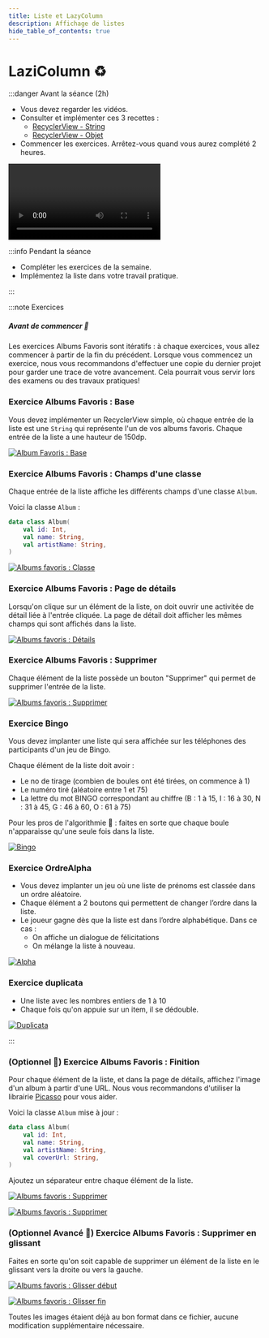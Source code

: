 ```yaml
---
title: Liste et LazyColumn
description: Affichage de listes
hide_table_of_contents: true
---
```


# LaziColumn ♻️

<Row>

<Column>

:::danger Avant la séance (2h)

- Vous devez regarder les vidéos.
- Consulter et implémenter ces 3 recettes : 
  - [RecyclerView - String](../02-recettes/recycler-view-01-string.mdx)
  - [RecyclerView - Objet](../02-recettes/recycler-view-02-objet.mdx)
- Commencer les exercices. Arrêtez-vous quand vous aurez complété 2 heures.

<Video url="https://www.youtube.com/watch?v=QZXPolzcWLA" />

[Code après la vidéo](https://github.com/departement-info-cem/3N5-Prog3/tree/main/code/VideoRecyclerView)

:::

</Column>

<Column>

:::info Pendant la séance

- Compléter les exercices de la semaine. 
- Implémentez la liste dans votre travail pratique.

:::

</Column>

</Row>

:::note Exercices

##### Avant de commencer 🤔

Les exercices Albums Favoris sont itératifs : à chaque exercices, vous allez commencer à partir de la fin du précédent. Lorsque vous commencez un exercice, nous vous recommandons d'effectuer une copie du dernier projet pour garder une trace de votre avancement. Cela pourrait vous servir lors des examens ou des travaux pratiques!

### Exercice Albums Favoris : Base

<Row>

<Column size="9" >

Vous devez implémenter un RecyclerView simple, où chaque entrée de la liste est une `String` qui représente l'un de vos albums favoris. Chaque entrée de la liste a une hauteur de 150dp.

</Column>
<Column size="3" >

[![Album Favoris : Base](_7.1-recycler/albums_favoris_base.png)](_7.1-recycler/albums_favoris_base.png)

</Column>

</Row>

### Exercice Albums Favoris : Champs d'une classe

<Row>

<Column size="9" >

Chaque entrée de la liste affiche les différents champs d'une classe `Album`.

Voici la classe `Album` :

```kotlin
data class Album(
    val id: Int,
    val name: String,
    val artistName: String,
)
```

</Column>
<Column size="3" >

[![Albums favoris : Classe](_7.1-recycler/albums_favoris_classe.png)](_7.1-recycler/albums_favoris_classe.png)

</Column>

</Row>

### Exercice Albums Favoris : Page de détails

<Row>

<Column size="9" >

Lorsqu'on clique sur un élément de la liste, on doit ouvrir une activitée de détail liée à l'entrée cliquée. La page de détail doit afficher les mêmes champs qui sont affichés dans la liste.

</Column>
<Column size="3" >

[![Albums favoris : Détails](_7.1-recycler/albums_favoris_details.png)](_7.1-recycler/albums_favoris_details.png)

</Column>

</Row>

### Exercice Albums Favoris : Supprimer

<Row>

<Column size="9" >

Chaque élément de la liste possède un bouton "Supprimer" qui permet de supprimer l'entrée de la liste.

</Column>
<Column size="3" >

[![Albums favoris : Supprimer](_7.1-recycler/albums_favoris_supprimer.png)](_7.1-recycler/albums_favoris_supprimer.png)

</Column>
</Row>

### Exercice Bingo

<Row>

<Column size="9">

Vous devez implanter une liste qui sera affichée sur les téléphones des participants d'un jeu de Bingo.

Chaque élément de la liste doit avoir :

- Le no de tirage (combien de boules ont été tirées, on commence à 1)
- Le numéro tiré (aléatoire entre 1 et 75)
- La lettre du mot BINGO correspondant au chiffre (B : 1 à 15, I : 16 à 30, N : 31 à 45, G : 46 à 60, O : 61 à 75)

Pour les pros de l'algorithmie 💪 : faites en sorte que chaque boule n'apparaisse qu'une seule fois dans la liste.

</Column>

<Column size="3" >

[![Bingo](_7.1-recycler/bingo.png)](_7.1-recycler/bingo.png)

</Column>

</Row>

### Exercice OrdreAlpha

<Row>

<Column size="6" >

- Vous devez implanter un jeu où une liste de prénoms est classée dans un ordre aléatoire.
- Chaque élément a 2 boutons qui permettent de changer l’ordre dans la liste.
- Le joueur gagne dès que la liste est dans l’ordre alphabétique. Dans ce cas :
  - On affiche un dialogue de félicitations
  - On mélange la liste à nouveau.

</Column>

<Column size="6">

[![Alpha](_7.1-recycler/ordre_alpha.png)](_7.1-recycler/ordre_alpha.png)

</Column>

</Row>

### Exercice duplicata

<Row>

<Column size="9" >

- Une liste avec les nombres entiers de 1 à 10
- Chaque fois qu'on appuie sur un item, il se dédouble.

</Column>

<Column size="3">

[![Duplicata](_7.1-recycler/duplicata.png)](_7.1-recycler/duplicata.png)

</Column>

</Row>

:::

### (Optionnel 💪) Exercice Albums Favoris : Finition

<Row>

<Column size="6" >

Pour chaque élément de la liste, et dans la page de détails, affichez l'image d'un album à partir d'une URL. Nous vous recommandons d'utiliser la librairie [Picasso](https://square.github.io/picasso/) pour vous aider.

Voici la classe `Album` mise à jour :

```kotlin
data class Album(
    val id: Int,
    val name: String,
    val artistName: String,
    val coverUrl: String,
)
```

Ajoutez un séparateur entre chaque élément de la liste.

</Column>
<Column size="3" >

[![Albums favoris : Supprimer](_7.1-recycler/albums_favoris_finition_item.png)](_7.1-recycler/albums_favoris_finition_item.png)

</Column>
<Column size="3" >

[![Albums favoris : Supprimer](_7.1-recycler/albums_favoris_finition_details.png)](_7.1-recycler/albums_favoris_finition_details.png)

</Column>
</Row>

### (Optionnel Avancé 💪) Exercice Albums Favoris : Supprimer en glissant

<Row>

<Column size="6" >

Faites en sorte qu'on soit capable de supprimer un élément de la liste en le glissant vers la droite ou vers la gauche.

</Column>
<Column size="3" >

[![Albums favoris : Glisser début](_7.1-recycler/albums_favoris_glisser_debut.png)](_7.1-recycler/albums_favoris_glisser_debut.png)

</Column>
<Column size="3" >

[![Albums favoris : Glisser fin](_7.1-recycler/albums_favoris_glisser_fin.png)](_7.1-recycler/albums_favoris_glisser_fin.png)

</Column>
</Row>

Toutes les images étaient déjà au bon format dans ce fichier, aucune modification supplémentaire nécessaire.
